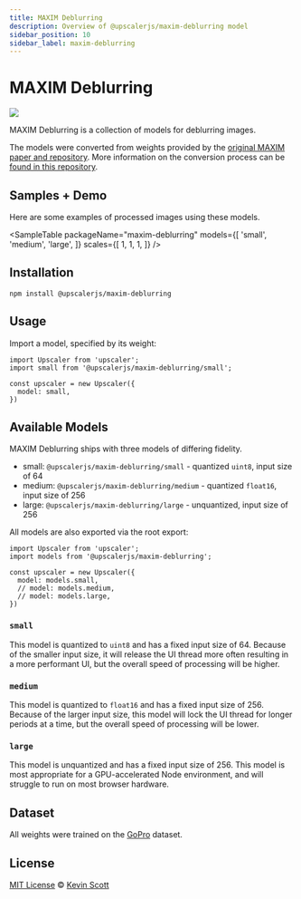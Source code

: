 ```yaml
---
title: MAXIM Deblurring
description: Overview of @upscalerjs/maxim-deblurring model
sidebar_position: 10
sidebar_label: maxim-deblurring
---
```


# MAXIM Deblurring

[![](https://data.jsdelivr.com/v1/package/npm/@upscalerjs/maxim-deblurring/badge)](https://www.jsdelivr.com/package/npm/@upscalerjs/maxim-deblurring)

MAXIM Deblurring is a collection of models for deblurring images.

The models were converted from weights provided by the [original MAXIM paper and repository](https://github.com/google-research/maxim). More information on the conversion process can be [found in this repository](https://github.com/upscalerjs/maxim).

## Samples + Demo

Here are some examples of processed images using these models.


<SampleTable
  packageName="maxim-deblurring"
  models={[
    'small',
    'medium',
    'large',
  ]}
  scales={[
    1,
    1,
    1,
  ]}
/>


<ModelExample model="maxim-deblurring" />


## Installation

```
npm install @upscalerjs/maxim-deblurring
```

## Usage

Import a model, specified by its weight:

```
import Upscaler from 'upscaler';
import small from '@upscalerjs/maxim-deblurring/small';

const upscaler = new Upscaler({
  model: small,
})
```

## Available Models

MAXIM Deblurring ships with three models of differing fidelity.

- small: `@upscalerjs/maxim-deblurring/small` - quantized `uint8`, input size of 64
- medium: `@upscalerjs/maxim-deblurring/medium` - quantized `float16`, input size of 256
- large: `@upscalerjs/maxim-deblurring/large` - unquantized, input size of 256

All models are also exported via the root export:

```
import Upscaler from 'upscaler';
import models from '@upscalerjs/maxim-deblurring';

const upscaler = new Upscaler({
  model: models.small,
  // model: models.medium,
  // model: models.large,
})
```

### `small`

This model is quantized to `uint8` and has a fixed input size of 64. Because of the smaller input size, it will release the UI thread more often resulting in a more performant UI, but the overall speed of processing will be higher.

### `medium`

This model is quantized to `float16` and has a fixed input size of 256. Because of the larger input size, this model will lock the UI thread for longer periods at a time, but the overall speed of processing will be lower.

### `large`

This model is unquantized and has a fixed input size of 256. This model is most appropriate for a GPU-accelerated Node environment, and will struggle to run on most browser hardware.


## Dataset
All weights were trained on the [GoPro](https://seungjunnah.github.io/Datasets/gopro) dataset.


## License

[MIT License](https://oss.ninja/mit/developit/) © [Kevin Scott](https://thekevinscott.com)
